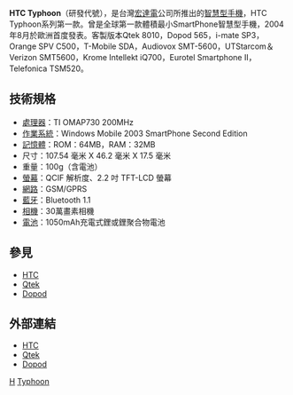 {{noteTA
|G1=長度單位
}}

'''HTC Typhoon'''（研發代號），是台灣[[宏達電|宏達電]]公司所推出的[[智慧型手機|智慧型手機]]，HTC Typhoon系列第一款。曾是全球第一款體積最小SmartPhone智慧型手機，2004年8月於歐洲首度發表。客製版本Qtek 8010，Dopod 565，i-mate SP3，Orange SPV C500，T-Mobile SDA，Audiovox SMT-5600，UTStarcom＆Verizon SMT5600，Krome Intellekt iQ700，Eurotel Smartphone II，Telefonica TSM520。

== 技術規格 ==
*[[處理器|處理器]]：TI OMAP730 200MHz
*[[作業系統|作業系統]]：Windows Mobile 2003 SmartPhone Second Edition
*[[記憶體|記憶體]]：ROM：64MB，RAM：32MB
*尺寸：107.54 毫米 X 46.2 毫米 X 17.5 毫米 
*重量：100g（含電池）
*[[螢幕|螢幕]]：QCIF 解析度、2.2 吋 TFT-LCD 螢幕 
*[[網路|網路]]：GSM/GPRS
*[[藍牙|藍牙]]：Bluetooth 1.1
*[[相機|相機]]：30萬畫素相機
*[[電池|電池]]：1050mAh充電式鋰或鋰聚合物電池

== 參見 ==
*[[HTC|HTC]]
*[[Qtek|Qtek]]
*[[Dopod|Dopod]]

== 外部連結 ==
*[http://www.htc.com/ HTC]{{Wayback|url=http://www.htc.com/ |date=20080706043200 }}
*[https://web.archive.org/web/20080707182953/http://www.myqtek.com/ Qtek]
*[https://web.archive.org/web/20080708173628/http://www.dopod.com/ Dopod]

{{HTC Phones S Series}}

[[Category:智能手機|H]]
[[Category:宏達電手機|Typhoon]]